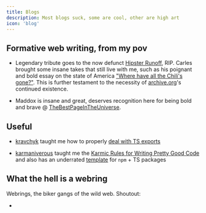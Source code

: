 ```yaml
---
title: Blogs
description: Most blogs suck, some are cool, other are high art
icon: 'blog'
---
```


## Formative web writing, from my pov

- Legendary tribute goes to the now defunct [Hipster Runoff](https://www.hipsterrunoff.com), RIP. Carles brought some insane takes that still live with me, such as his poignant and bold essay on the state of America ["Where have all the Chili's gone?"](https://web.archive.org/web/20110112174258/http://www.hipsterrunoff.com/2011/01/where-have-all-chilis-gone.html). This is further testament to the necessity of [archive.org](archive.org)'s continued existence.

- Maddox is insane and great, deserves recognition here for being bold and brave @ [TheBestPageInTheUniverse](http://maddox.xmission.com/).

## Useful

- [kravchyk](https://www.kravchyk.com) taught me how to properly [deal with TS exports](https://www.kravchyk.com/typescript-npm-package-json-exports/)

- [karmaniverous](https://karmanivero.us/) taught me the [Karmic Rules for Writing
Pretty Good Code](https://github.com/karmaniverous/rules) and also has an underrated [template](https://github.com/karmaniverous/npm-package-template-ts) for `npm` + TS packages

## What the hell is a webring

Webrings, the biker gangs of the wild web. Shoutout:

- []()
